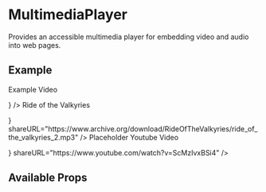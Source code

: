 

<Meta title="Components/MultimediaPlayer/Intro" component={MultimediaPlayer} />

# MultimediaPlayer

Provides an accessible multimedia player for embedding video and audio into web pages.

## Example

<Canvas>
  <MultimediaPlayer
    sources={[
      {
        type: 'mp4',
        source:
          'http://commondatastorage.googleapis.com/gtv-videos-bucket/sample/ElephantsDream.mp4',
      },
    ]}
    cuePoints={[
      { name: 'End of Intro', time: '45s' },
      { name: '', time: '01:10' },
    ]}
    figCaption={<p>Example Video</p>}
  />
</Canvas>

<Canvas>
  <MultimediaPlayer
    sources={[
      {
        type: 'mp3',
        source:
          'https://www.archive.org/download/RideOfTheValkyries/ride_of_the_valkyries_2.mp3',
      },
      {
        type: 'ogg',
        source:
          'https://www.archive.org/download/RideOfTheValkyries/ride_of_the_valkyries_2.ogg',
      },
    ]}
    figCaption={<p>Ride of the Valkyries</p>}
    shareURL="https://www.archive.org/download/RideOfTheValkyries/ride_of_the_valkyries_2.mp3"
  />
</Canvas>

<Canvas>
  <MultimediaPlayer
    sources={[
      {
        type: 'youtube',
        source: 'https://www.youtube.com/embed/ScMzIvxBSi4',
      },
    ]}
    figCaption={<p>Placeholder Youtube Video</p>}
    shareURL="https://www.youtube.com/watch?v=ScMzIvxBSi4"
  />
</Canvas>

## Available Props

<ArgsTable />
